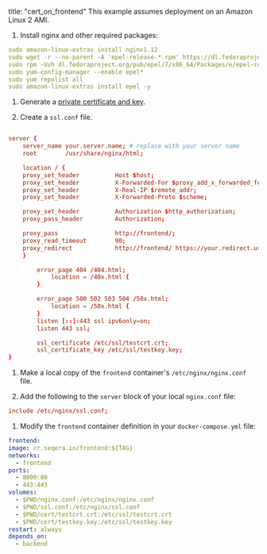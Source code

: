 title: "cert_on_frontend"
This example assumes deployment on an Amazon Linux 2 AMI.

1.  Install nginx and other required packages:

   ```yml
   sudo amazon-linux-extras install nginx1.12
   sudo wget -r --no-parent -A 'epel-release-*.rpm' https://dl.fedoraproject.org/pub/epel/7/x86_64/Packages/e/
   sudo rpm -Uvh dl.fedoraproject.org/pub/epel/7/x86_64/Packages/e/epel-release-*.rpm
   sudo yum-config-manager --enable epel*
   sudo yum repolist all
   sudo amazon-linux-extras install epel -y
   ```

1.  Generate a [private certificate and key](https://www.digitalocean.com/community/tutorials/openssl-essentials-working-with-ssl-certificates-private-keys-and-csrs).

1.  Create a `ssl.conf` file.

   ```conf

   server {
       server_name your.server.name; # replace with your server name
       root        /usr/share/nginx/html;

       location / {
       proxy_set_header          Host $host;
       proxy_set_header          X-Forwarded-For $proxy_add_x_forwarded_for;
       proxy_set_header          X-Real-IP $remote_addr;
       proxy_set_header          X-Forwarded-Proto $scheme;

       proxy_set_header          Authorization $http_authorization;
       proxy_pass_header         Authorization;

       proxy_pass                http://frontend/;
       proxy_read_timeout        90;
       proxy_redirect            http://frontend/ https://your.redirect.url/;
       }

           error_page 404 /404.html;
               location = /40x.html {
           }

           error_page 500 502 503 504 /50x.html;
               location = /50x.html {
           }
           listen [::]:443 ssl ipv6only=on;
           listen 443 ssl;

           ssl_certificate /etc/ssl/testcrt.crt;
           ssl_certificate_key /etc/ssl/testkey.key;
   }

   ```

1.  Make a local copy of the `frontend` container's `/etc/nginx/nginx.conf` file.

1.  Add the following to the `server` block of your local `nginx.conf` file:

   ```conf
   include /etc/nginx/ssl.conf;
   ```

1.  Modify the `frontend` container definition in your `docker-compose.yml` file:

   ```yml
   frontend:
   image: cr.seqera.io/frontend:${TAG}
   networks:
     - frontend
   ports:
     - 8000:80
     - 443:443
   volumes:
     - $PWD/nginx.conf:/etc/nginx/nginx.conf
     - $PWD/ssl.conf:/etc/nginx/ssl.conf
     - $PWD/cert/testcrt.crt:/etc/ssl/testcrt.crt
     - $PWD/cert/testkey.key:/etc/ssl/testkey.key
   restart: always
   depends_on:
     - backend
   ```
